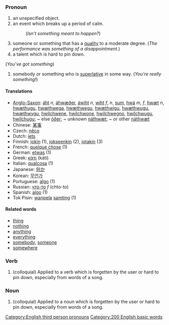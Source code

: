 ===Pronoun===

# an unspecified object.
# an event which breaks up a period of calm.
#: (''Isn't something meant to happen?'')
# someone or something that has a [[quality]] to a moderate degree.  (''The performance was something of a disappointment.'')
# a talent which is hard to pin down.
(''You've got something'')
# somebody or something who is [[superlative]] in some way.  (''You're really something!'')

====Translations====
*[[Anglo-Saxon]]: [[áht]] ''n'', [[áhwæðer]], [[áwiht]] ''n'', [[wiht]] ''f'', ''n'', [[sum]], [[hwá]] ''m, f'', [[hwæt]] ''n'', [[hwæthugu]], [[hwæthwega]], [[hwæthwegu]], [[hwæthwigu]], [[hwæthwugu]], [[hwæthwygu]], [[hwilchwene]], [[hwilchwone]], [[hwilchwegno]], [[hwilchwugu]], [[hwilchugu]]; ~ else [[óðer]]; ~ unknown [[náthwæt]]; ~ or other [[náthwæt]]
*Chinese: [[某事]]
*Czech: [[něco]]
*Dutch: [[iets]]
*Finnish: [[jokin]] (1), [[jokseenkin]] (2), [[jotakin]] (3)
*French: [[quelque chose]] (1)
*German: [[etwas]] (1)
*Greek: [[κάτι]] (káti)
*Italian: [[qualcosa]] (1)
*Japanese: [[何か]]
*Korean: [[무언가]]
*Portuguese: [[algo]] (1)
*Russian: [[что-то]] ''f'' (chto-to)<!-- check gender -->
*Spanish: [[algo]] (1)
*Tok Pisin: [[wanpela]] [[samting]] (1)

====Related words====
*[[thing]]
*[[nothing]]
*[[anything]]
*[[everything]]
*[[somebody]], [[someone]]
*[[somewhere]]

[[Category:English third person pronouns]]

===Verb===

#(colloquial) Applied to a verb which is forgetten by the user or hard to pin down, especially from words of a song.

===Noun===

#(colloquial) Applied to a noun which is forgetten by the user or hard to pin down, especially from words of a song.
[[Category:200 English basic words]]